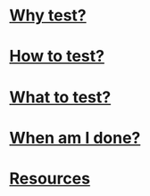# [Why test?](/why)

# [How to test?](/how)

# [What to test?](/what)

# [When am I done?](/when)

# [Resources](/resources)

